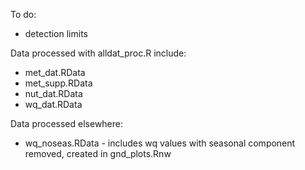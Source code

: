 To do:

* detection limits

Data processed with alldat_proc.R include:

* met_dat.RData
* met_supp.RData
* nut_dat.RData
* wq_dat.RData

Data processed elsewhere:

* wq_noseas.RData - includes wq values with seasonal component removed, created in gnd_plots.Rnw


